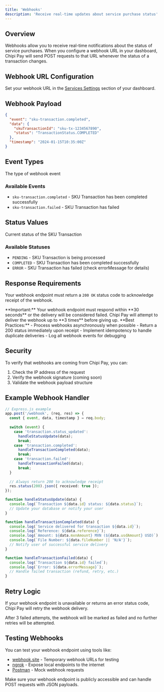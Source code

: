 ```yaml
---
title: 'Webhooks'
description: 'Receive real-time updates about service purchase status'
---
```


## Overview

Webhooks allow you to receive real-time notifications about the status of service purchases. When you configure a webhook URL in your dashboard, Chipi Pay will send POST requests to that URL whenever the status of a transaction changes.

## Webhook URL Configuration

Set your webhook URL in the [Services Settings](https://dashboard.chipipay.com/configure/skus) section of your dashboard.

## Webhook Payload

<ResponseExample url="your-webhook-url" method="POST">

```json Webhook Payload
{
  "event": "sku-transaction.completed",
  "data": {
    "skuTransactionId": "sku-tx-1234567890",
    "status": "TransactionStatus.COMPLETED"
  },
  "timestamp": "2024-01-15T10:35:00Z"
}
```

</ResponseExample>

## Event Types

<ParamField body="event" type="string">
  The type of webhook event
</ParamField>

### Available Events

- `sku-transaction.completed` - SKU Transaction has been completed successfully
- `sku-transaction.failed` - SKU Transaction has failed

## Status Values

<ParamField body="data.status" type="string">
  Current status of the SKU Transaction
</ParamField>

### Available Statuses

- `PENDING` - SKU Transaction is being processed
- `COMPLETED` - SKU Transaction has been completed successfully
- `ERROR` - SKU Transaction has failed (check errorMessage for details)

## Response Requirements

Your webhook endpoint must return a `200 OK` status code to acknowledge receipt of the webhook. 


<Warning>
  **Important:** Your webhook endpoint must respond within **30 seconds** or the delivery will be considered failed. Chipi Pay will attempt to deliver the webhook up to **3 times** before giving up.
</Warning>

<Tip>
  **Best Practices:**
  - Process webhooks asynchronously when possible
  - Return a 200 status immediately upon receipt
  - Implement idempotency to handle duplicate deliveries
  - Log all webhook events for debugging
</Tip>


## Security

To verify that webhooks are coming from Chipi Pay, you can:

1. Check the IP address of the request
2. Verify the webhook signature (coming soon)
3. Validate the webhook payload structure

## Example Webhook Handler

```typescript
// Express.js example
app.post('/webhook', (req, res) => {
  const { event, data, timestamp } = req.body;
  
  switch (event) {
    case 'transaction.status_updated':
      handleStatusUpdate(data);
      break;
    case 'transaction.completed':
      handleTransactionCompleted(data);
      break;
    case 'transaction.failed':
      handleTransactionFailed(data);
      break;
  }
  
  // Always return 200 to acknowledge receipt
  res.status(200).json({ received: true });
});

function handleStatusUpdate(data) {
  console.log(`Transaction ${data.id} status: ${data.status}`);
  // Update your database or notify your user
}

function handleTransactionCompleted(data) {
  console.log(`Service delivered for transaction ${data.id}`);
  console.log(`Reference: ${data.reference}`);
  console.log(`Amount: ${data.mxnAmount} MXN (${data.usdAmount} USD)`);
  console.log(`File Number: ${data.fileNumber || 'N/A'}`);
  // Notify user of successful service delivery
}

function handleTransactionFailed(data) {
  console.log(`Transaction ${data.id} failed`);
  console.log(`Error: ${data.errorMessage}`);
  // Handle failed transaction (refund, retry, etc.)
}
```

## Retry Logic

If your webhook endpoint is unavailable or returns an error status code, Chipi Pay will retry the webhook delivery.

After 3 failed attempts, the webhook will be marked as failed and no further retries will be attempted.

## Testing Webhooks

You can test your webhook endpoint using tools like:

- [webhook.site](https://webhook.site) - Temporary webhook URLs for testing
- [ngrok](https://ngrok.com) - Expose local endpoints to the internet
- [Postman](https://postman.com) - Mock webhook requests

<Tip>
  Make sure your webhook endpoint is publicly accessible and can handle POST requests with JSON payloads.
</Tip> 